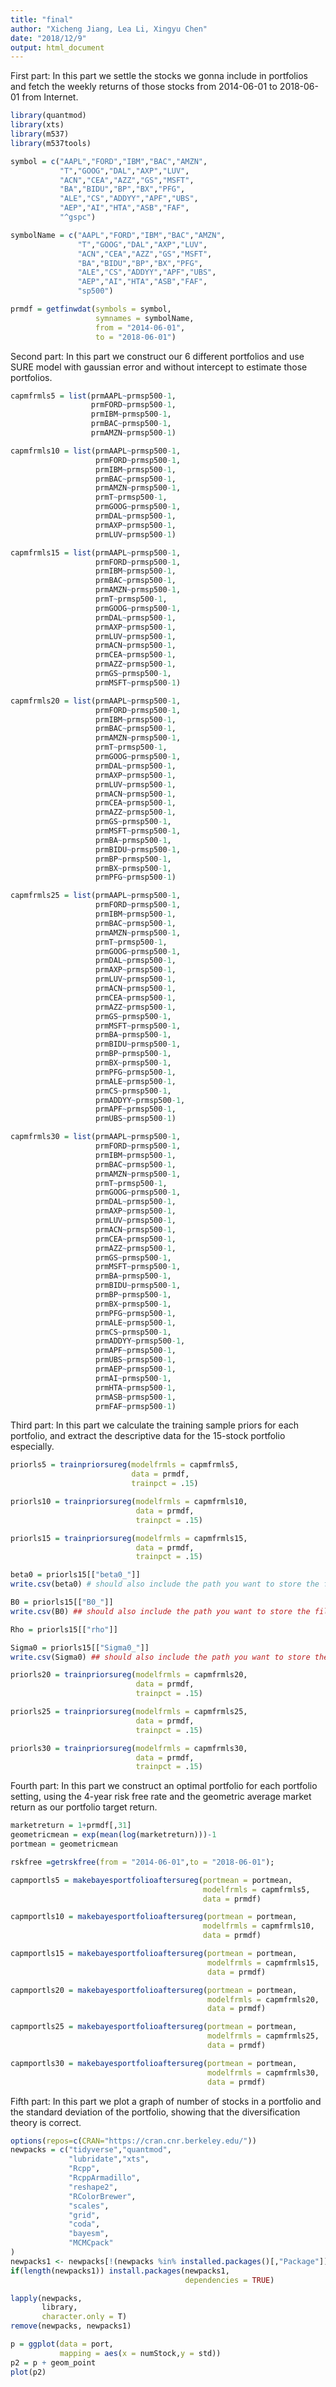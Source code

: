 ```yaml
---
title: "final"
author: "Xicheng Jiang, Lea Li, Xingyu Chen"
date: "2018/12/9"
output: html_document
---
```


First part:
In this part we settle the stocks we gonna include in portfolios and fetch the weekly returns of those stocks from 2014-06-01 to 2018-06-01 from Internet.
```r
library(quantmod)
library(xts)
library(m537)
library(m537tools)

symbol = c("AAPL","FORD","IBM","BAC","AMZN",
           "T","GOOG","DAL","AXP","LUV",
           "ACN","CEA","AZZ","GS","MSFT",
           "BA","BIDU","BP","BX","PFG",
           "ALE","CS","ADDYY","APF","UBS",
           "AEP","AI","HTA","ASB","FAF",
           "^gspc")

symbolName = c("AAPL","FORD","IBM","BAC","AMZN",
               "T","GOOG","DAL","AXP","LUV",
               "ACN","CEA","AZZ","GS","MSFT",
               "BA","BIDU","BP","BX","PFG",
               "ALE","CS","ADDYY","APF","UBS",
               "AEP","AI","HTA","ASB","FAF",
               "sp500")

prmdf = getfinwdat(symbols = symbol,
                   symnames = symbolName,
                   from = "2014-06-01",
                   to = "2018-06-01")
```

Second part:
In this part we construct our 6 different portfolios and use SURE model with gaussian error and without intercept to estimate those portfolios.
```r
capmfrmls5 = list(prmAAPL~prmsp500-1,
                  prmFORD~prmsp500-1,
                  prmIBM~prmsp500-1,
                  prmBAC~prmsp500-1,
                  prmAMZN~prmsp500-1)

capmfrmls10 = list(prmAAPL~prmsp500-1,
                   prmFORD~prmsp500-1,
                   prmIBM~prmsp500-1,
                   prmBAC~prmsp500-1,
                   prmAMZN~prmsp500-1,
                   prmT~prmsp500-1,
                   prmGOOG~prmsp500-1,
                   prmDAL~prmsp500-1,
                   prmAXP~prmsp500-1,
                   prmLUV~prmsp500-1)

capmfrmls15 = list(prmAAPL~prmsp500-1,
                   prmFORD~prmsp500-1,
                   prmIBM~prmsp500-1,
                   prmBAC~prmsp500-1,
                   prmAMZN~prmsp500-1,
                   prmT~prmsp500-1,
                   prmGOOG~prmsp500-1,
                   prmDAL~prmsp500-1,
                   prmAXP~prmsp500-1,
                   prmLUV~prmsp500-1,
                   prmACN~prmsp500-1,
                   prmCEA~prmsp500-1,
                   prmAZZ~prmsp500-1,
                   prmGS~prmsp500-1,
                   prmMSFT~prmsp500-1)

capmfrmls20 = list(prmAAPL~prmsp500-1,
                   prmFORD~prmsp500-1,
                   prmIBM~prmsp500-1,
                   prmBAC~prmsp500-1,
                   prmAMZN~prmsp500-1,
                   prmT~prmsp500-1,
                   prmGOOG~prmsp500-1,
                   prmDAL~prmsp500-1,
                   prmAXP~prmsp500-1,
                   prmLUV~prmsp500-1,
                   prmACN~prmsp500-1,
                   prmCEA~prmsp500-1,
                   prmAZZ~prmsp500-1,
                   prmGS~prmsp500-1,
                   prmMSFT~prmsp500-1,
                   prmBA~prmsp500-1,
                   prmBIDU~prmsp500-1,
                   prmBP~prmsp500-1,
                   prmBX~prmsp500-1,
                   prmPFG~prmsp500-1)

capmfrmls25 = list(prmAAPL~prmsp500-1,
                   prmFORD~prmsp500-1,
                   prmIBM~prmsp500-1,
                   prmBAC~prmsp500-1,
                   prmAMZN~prmsp500-1,
                   prmT~prmsp500-1,
                   prmGOOG~prmsp500-1,
                   prmDAL~prmsp500-1,
                   prmAXP~prmsp500-1,
                   prmLUV~prmsp500-1,
                   prmACN~prmsp500-1,
                   prmCEA~prmsp500-1,
                   prmAZZ~prmsp500-1,
                   prmGS~prmsp500-1,
                   prmMSFT~prmsp500-1,
                   prmBA~prmsp500-1,
                   prmBIDU~prmsp500-1,
                   prmBP~prmsp500-1,
                   prmBX~prmsp500-1,
                   prmPFG~prmsp500-1,
                   prmALE~prmsp500-1,
                   prmCS~prmsp500-1,
                   prmADDYY~prmsp500-1,
                   prmAPF~prmsp500-1,
                   prmUBS~prmsp500-1)

capmfrmls30 = list(prmAAPL~prmsp500-1,
                   prmFORD~prmsp500-1,
                   prmIBM~prmsp500-1,
                   prmBAC~prmsp500-1,
                   prmAMZN~prmsp500-1,
                   prmT~prmsp500-1,
                   prmGOOG~prmsp500-1,
                   prmDAL~prmsp500-1,
                   prmAXP~prmsp500-1,
                   prmLUV~prmsp500-1,
                   prmACN~prmsp500-1,
                   prmCEA~prmsp500-1,
                   prmAZZ~prmsp500-1,
                   prmGS~prmsp500-1,
                   prmMSFT~prmsp500-1,
                   prmBA~prmsp500-1,
                   prmBIDU~prmsp500-1,
                   prmBP~prmsp500-1,
                   prmBX~prmsp500-1,
                   prmPFG~prmsp500-1,
                   prmALE~prmsp500-1,
                   prmCS~prmsp500-1,
                   prmADDYY~prmsp500-1,
                   prmAPF~prmsp500-1,
                   prmUBS~prmsp500-1,
                   prmAEP~prmsp500-1,
                   prmAI~prmsp500-1,
                   prmHTA~prmsp500-1,
                   prmASB~prmsp500-1,
                   prmFAF~prmsp500-1)
```

Third part:
In this part we calculate the training sample priors for each portfolio, and extract the descriptive data for the 15-stock portfolio especially.
```r
priorls5 = trainpriorsureg(modelfrmls = capmfrmls5,
                           data = prmdf,
                           trainpct = .15)

priorls10 = trainpriorsureg(modelfrmls = capmfrmls10,
                            data = prmdf,
                            trainpct = .15)

priorls15 = trainpriorsureg(modelfrmls = capmfrmls15,
                            data = prmdf,
                            trainpct = .15)

beta0 = priorls15[["beta0_"]]
write.csv(beta0) # should also include the path you want to store the file

B0 = priorls15[["B0_"]]
write.csv(B0) ## should also include the path you want to store the file

Rho = priorls15[["rho"]]

Sigma0 = priorls15[["Sigma0_"]]
write.csv(Sigma0) ## should also include the path you want to store the file

priorls20 = trainpriorsureg(modelfrmls = capmfrmls20,
                            data = prmdf,
                            trainpct = .15)

priorls25 = trainpriorsureg(modelfrmls = capmfrmls25,
                            data = prmdf,
                            trainpct = .15)

priorls30 = trainpriorsureg(modelfrmls = capmfrmls30,
                            data = prmdf,
                            trainpct = .15)
```

Fourth part:
In this part we construct an optimal portfolio for each portfolio setting, using the 4-year risk free rate and the geometric average market return as our portfolio target return.
```r
marketreturn = 1+prmdf[,31]
geometricmean = exp(mean(log(marketreturn)))-1
portmean = geometricmean

rskfree =getrskfree(from = "2014-06-01",to = "2018-06-01");

capmportls5 = makebayesportfolioaftersureg(portmean = portmean,
                                           modelfrmls = capmfrmls5,
                                           data = prmdf)

capmportls10 = makebayesportfolioaftersureg(portmean = portmean,
                                           modelfrmls = capmfrmls10,
                                           data = prmdf)

capmportls15 = makebayesportfolioaftersureg(portmean = portmean,
                                            modelfrmls = capmfrmls15,
                                            data = prmdf)

capmportls20 = makebayesportfolioaftersureg(portmean = portmean,
                                            modelfrmls = capmfrmls20,
                                            data = prmdf)

capmportls25 = makebayesportfolioaftersureg(portmean = portmean,
                                            modelfrmls = capmfrmls25,
                                            data = prmdf)

capmportls30 = makebayesportfolioaftersureg(portmean = portmean,
                                            modelfrmls = capmfrmls30,
                                            data = prmdf)
```

Fifth part:
In this part we plot a graph of number of stocks in a portfolio and the standard deviation of the portfolio, showing that the diversification theory is correct.
```r
options(repos=c(CRAN="https://cran.cnr.berkeley.edu/"))
newpacks = c("tidyverse","quantmod",
             "lubridate","xts",
             "Rcpp",
             "RcppArmadillo",
             "reshape2",
             "RColorBrewer",
             "scales",
             "grid",
             "coda",
             "bayesm",
             "MCMCpack"
)
newpacks1 <- newpacks[!(newpacks %in% installed.packages()[,"Package"])]
if(length(newpacks1)) install.packages(newpacks1,
                                       dependencies = TRUE)

lapply(newpacks,
       library,
       character.only = T)
remove(newpacks, newpacks1)

p = ggplot(data = port,
           mapping = aes(x = numStock,y = std))
p2 = p + geom_point
plot(p2)
```

